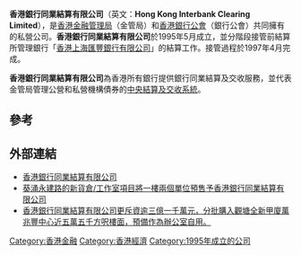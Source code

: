 '''香港銀行同業結算有限公司'''（英文：'''Hong Kong Interbank Clearing Limited'''），是[[香港金融管理局|香港金融管理局]]（金管局）和[[香港銀行公會|香港銀行公會]]（銀行公會）共同擁有的私營公司。'''香港銀行同業結算有限公司'''於1995年5月成立，並分階段接管前結算所管理銀行「[[香港上海滙豐銀行|香港上海匯豐銀行有限公司]]」的結算工作。接管過程於1997年4月完成。

'''香港銀行同業結算有限公司'''為香港所有銀行提供銀行同業結算及交收服務，並代表金管局管理公營和私營機構債券的[[中央結算及交收系統|中央結算及交收系統]]。

==參考==
{{reflist}}

==外部連結==
* [https://www.hkicl.com.hk/ 香港銀行同業結算有限公司] {{Wayback|url=https://www.hkicl.com.hk/ |date=20210503224528 }}
* [https://www2.hkej.com/property/article/id/2193747/%E5%B7%A5%E5%BB%88%E6%AC%A1%E5%AD%A3%E6%88%90%E4%BA%A4%E9%87%8F%E5%A4%A7%E8%B7%8C 葵涌永建路的新貨倉/工作室項目將一樓兩個單位預售予香港銀行同業結算有限公司] {{Wayback|url=https://www2.hkej.com/property/article/id/2193747/%E5%B7%A5%E5%BB%88%E6%AC%A1%E5%AD%A3%E6%88%90%E4%BA%A4%E9%87%8F%E5%A4%A7%E8%B7%8C |date=20201030141720 }}
* [https://hk.news.yahoo.com/%E9%8A%80%E8%A1%8C%E7%B5%90%E7%AE%97%E5%85%AC%E5%8F%B8%E8%B3%BC%E8%A7%80%E5%A1%98%E7%94%B2%E5%BB%88-221046864.html 香港銀行同業結算有限公司更斥資逾三億一千萬元，分批購入觀塘全新甲廈萬兆豐中心近五萬五千方呎樓面，預備作為辦公室自用。] {{Wayback|url=https://hk.news.yahoo.com/%E9%8A%80%E8%A1%8C%E7%B5%90%E7%AE%97%E5%85%AC%E5%8F%B8%E8%B3%BC%E8%A7%80%E5%A1%98%E7%94%B2%E5%BB%88-221046864.html |date=20190812014831 }}

[[Category:香港金融|Category:香港金融]]
[[Category:香港經濟|Category:香港經濟]]
[[Category:1995年成立的公司|Category:1995年成立的公司]]